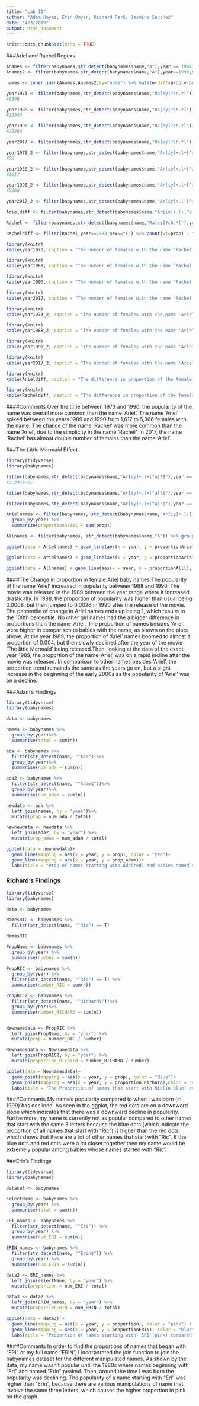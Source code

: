 ```yaml
---
title: "Lab 11"
author: "Adam Hayes, Erin Omyer, Richard Park, Jasmine Sanchez"
date: "4/3/2019"
output: html_document
---
```


```r
knitr::opts_chunk$set(echo = TRUE)
```
###Ariel and Rachel Regexs
```r
Anames <- filter(babynames,str_detect(babynames$name,"A"),year == 1988,sex == "F")
Anames2 <- filter(babynames,str_detect(babynames$name,"A"),year==1990,sex=="F")

names <- inner_join(Anames,Anames2,by="name") %>% mutate(diff=prop.y-prop.x) %>% select(name,prop.x,prop.y,diff)

year1973 <- filter(babynames,str_detect(babynames$name,"Ra[ey]?ch.*l"),year == 1973, sex == "F") %>% count(wt=n) 
#8346

year1988 <- filter(babynames,str_detect(babynames$name,"Ra[ey]?ch.*l"),year == 1988, sex == "F") %>% count(wt=n) 
#19946

year1990 <- filter(babynames,str_detect(babynames$name,"Ra[ey]?ch.*l"),year == 1990,sex == "F") %>% count(wt=n) 
#20369

year2017 <- filter(babynames,str_detect(babynames$name,"Ra[ey]?ch.*l"),year == 2017,sex == "F") %>% count(wt=n) 

year1973_2 <- filter(babynames,str_detect(babynames$name,"Ar[iy]+.l+[^a]?$"),year == 1973, sex == "F") %>% count(wt=n) 
#52

year1988_2 <- filter(babynames,str_detect(babynames$name,"Ar[iy]+.l+[^a]?$"),year == 1988, sex == "F") %>% count(wt=n) 
#1617	

year1990_2 <- filter(babynames,str_detect(babynames$name,"Ar[iy]+.l+[^a]?$"),year == 1990,sex == "F") %>% count(wt=n) 
#5366

year2017_2 <- filter(babynames,str_detect(babynames$name,"Ar[iy]+.l+[^a]?$"),year == 2017,sex == "F") %>% count(wt=n) 

Arieldiff <- filter(babynames,str_detect(babynames$name,"Ar[iy]+.l+[^a]?$"),year==1990,sex=="F") %>% count(wt=prop) - filter(babynames,str_detect(babynames$name,"Ar[iy]+.l+[^a]?$"),year==1988,sex=="F") %>% count(wt=prop)

Rachel <- filter(babynames,str_detect(babynames$name,"Ra[ey]?ch.*l"),year%in%c(1973,1988,1990)) %>% filter(name!="Rachelann") %>% filter(name!="Rachelanne")

Racheldiff <- filter(Rachel,year==1990,sex=="F") %>% count(wt=prop) - filter(Rachel,year==1988,sex=="F") %>% count(wt=prop)

```
```r
library(knitr)
kable(year1973, caption = "The number of females with the name 'Rachel' in 1973")
```
```r
library(knitr)
kable(year1988, caption = "The number of females with the name 'Rachel' in 1988")
```
```r
library(knitr)
kable(year1990, caption = "The number of females with the name 'Rachel' in 1990")
```
```r
library(knitr)
kable(year2017, caption = "The number of females with the name 'Rachel' in 2017")
```
```r
library(knitr)
kable(year1973_2, caption = "The number of females with the name 'Ariel' in 1973")
```
```r
library(knitr)
kable(year1988_2, caption = "The number of females with the name 'Ariel' in 1988")
```
```r
library(knitr)
kable(year1990_2, caption = "The number of females with the name 'Ariel' in 1990")
```
```r
library(knitr)
kable(year2017_2, caption = "The number of females with the name 'Ariel' in 2017")
```
```r
library(knitr)
kable(Arieldiff, caption = "The difference in proportion of the female Ariel baby names over time")
```
```r
library(knitr)
kable(Racheldiff, caption = "The difference in proportion of the female Ariel baby names over time")
```
####Comments
Over the time between 1973 and 1990, the popularity of the name was overall more common than the name 'Ariel'. The name 'Ariel' spiked between the years 1989 and 1990 from 1,617 to 5,366 females with the name. The chance of the name 'Rachel' was more common than the name 'Ariel', due to the simplicity in the name 'Rachel'. In 2017, the name 'Rachel' has almost double number of females than the name 'Ariel'.

###The Little Mermaid Effect
```r
library(tidyverse)
library(babynames)

filter(babynames,str_detect(babynames$name,"Ar[iy]+.l+[^a]?$"),year == 1973, sex == "F") %>% count(wt=prop) 
#3.346e-05

filter(babynames,str_detect(babynames$name,"Ar[iy]+.l+[^a]?$"),year == 1988, sex == "F") %>% count(wt=prop) #0.000841196	

filter(babynames,str_detect(babynames$name,"Ar[iy]+.l+[^a]?$"),year == 1990,sex == "F") %>% count(wt=prop) #0.002612356

Arielnames <- filter(babynames, str_detect(babynames$name,"Ar[iy]+.l+[^a]?$")) %>%
  group_by(year) %>%
  summarize(proportionAriel = sum(prop))

Allnames <- filter(babynames, str_detect(babynames$name,"A")) %>% group_by(year) %>% summarize(proportionAlll = sum(prop))

ggplot(data = Arielnames) + geom_line(aes(x = year, y = proportionAriel), color = "green") + geom_vline(xintercept = 1989) + ggtitle("The popularity of the name 'Ariel' over time")

ggplot(data = Arielnames) + geom_line(aes(x = year, y = proportionAriel), color = "blue") + geom_vline(xintercept = 1989) + ggtitle("The popularity of the name 'Ariel' in 1988 and 1990") + coord_cartesian(xlim = c(1988,1990))

ggplot(data = Allnames) + geom_line(aes(x = year, y = proportionAlll), color = "red") + geom_vline(xintercept = 1989) + ggtitle("The popularity of all 'A' names over time") + coord_cartesian(xlim = c(2000,2017))
```
####The Change in proportion in female Ariel baby names
The popularity of the name 'Ariel' increased in popularity between 1988 and 1990. The movie was released in the 1989 between the year range where it increased drastically. In 1988, the proportion of popularity was higher than usual being 0.0008, but then jumped to 0.0026 in 1990 after the release of the movie. The percentile of change in Ariel names ends up being 1, which results to the 100th percentile. No other girl names had the a bigger difference in proportions than the name 'Ariel'. The proportion of names besides 'Ariel' were higher in comparison to babies with the name, as shown on the plots above. At the year 1989, the proportion of 'Ariel' names boomed to almost a proportion of 0.004, but then slowly declined after the year of the movie 'The little Mermaid' being released.Then, looking at the data of the exact year 1989, the proportion of the name 'Ariel' was on a rapid incline after the movie was released. In comparison to other names besides 'Ariel', the proportion trend remainds the same as the years go on, but a slight increase in the beginning of the early 2000s as the popularity of 'Ariel' was on a decline.

###Adam's Findings

```r
library(tidyverse)
library(babynames)

data <- babynames

names <- babynames %>%
  group_by(year)%>%
  summarise(total = sum(n))

ada <- babynames %>%
  filter(str_detect(name, "^Ada"))%>%
  group_by(year)%>%
  summarise(num_ada = sum(n))

ada2 <- babynames %>%
  filter(str_detect(name, "^Adam$"))%>%
  group_by(year)%>%
  summarise(num_adam = sum(n))

newdata <- ada %>%
  left_join(names, by = "year")%>%
  mutate(prop = num_ada / total)

newnewdata <- newdata %>%
  left_join(ada2, by = "year") %>%
  mutate(prop_adam = num_adam / total)

ggplot(data = newnewdata)+
  geom_line(mapping = aes(x = year, y = prop), color = "red")+
  geom_line(mapping = aes(x = year, y = prop_adam))+
  labs(title = "Prop of names starting with Ada(red) and babies named Adam(black) by year")
```

### Richard's Findings

```r
library(tidyverse)
library(babynames)

data <- babynames

NamesRIC <- babynames %>%
  filter(str_detect(name, "^Ric") == T)

NamesRIC

PropName <- babynames %>%
  group_by(year) %>%
  summarise(number = sum(n))

PropRIC <- babynames %>%
  group_by(year) %>%
  filter(str_detect(name, "^Ric") == T) %>%
  summarise(number_RIC = sum(n))

PropRIC2 <- babynames %>%
  filter(str_detect(name, "^Richard$"))%>%
  group_by(year)%>%
  summarise(number_RICHARD = sum(n))


Newnamedata <- PropRIC %>%
  left_join(PropName, by = "year") %>%
  mutate(prop = number_RIC / number)

Newnamesdata <- Newnamedata %>%
  left_join(PropRIC2, by = "year") %>%
  mutate(proportion_Richard = number_RICHARD / number)

ggplot(data = Newnamesdata)+
  geom_point(mapping = aes(x = year, y = prop), color = "Blue")+
  geom_point(mapping = aes(x = year, y = proportion_Richard),color = "Red")+
  labs(title = "The Proportion of names that start with Ric(in blue) and babies named Richard(in red) by each year")
```
####Comments
My name's popularity compared to when I was born (in 1999) has declined. As seen in the ggplot, the red dots are on a downward slope which indicates that there was a downward decline in popularity. Furthermore, my name is currently not as popular compared to other names that start with the same 3 letters because the blue dots (which indicate the proportion of all names that start with "Ric") is higher than the red dots which shows that there are a lot of other names that start with "Ric". If the blue dots and red dots were a lot closer together then my name would be extremely popular among babies whose names started with "Ric".

###Erin's Findings
```r
library(tidyverse)
library(babynames)

dataset <- babynames

selectName <- babynames %>%
  group_by(year) %>%
  summarise(total = sum(n))

ERI_names <- babynames %>%
  filter(str_detect(name, "^Eri")) %>%
  group_by(year) %>%
  summarise(num_ERI = sum(n))

ERIN_names <- babynames %>%
  filter(str_detect(name, "^Erin$")) %>%
  group_by(year) %>%
  summarise(num_ERIN = sum(n))

data2 <- ERI_names %>%
  left_join(selectName, by = "year") %>%
  mutate(proportion = num_ERI / total)

data3 <- data2 %>%
  left_join(ERIN_names, by = "year") %>%
  mutate(proportionERIN = num_ERIN / total)

ggplot(data = data3) +
  geom_line(mapping = aes(x = year, y = proportion), color = "pink") + 
  geom_line(mapping = aes(x = year, y = proportionERIN), color = "blue") + 
  labs(title = "Proportion of names starting with 'ERI'(pink) compared to the name 'ERIN'(blue) over time")
```

####Comments
In order to find the proportions of names that began with "ERI" or my full name "ERIN", I incorporated the join function to join the babynames dataset for the different manipulated names. As shown by the data, my name wasn't popular until the 1980s where names beginning with "Eri" and named "Erin" peaked. Then, around the time I was born the popularity was declining. The popularity of a name starting with "Eri" was higher than "Erin", because there are various manipulations of name that involve the same three letters, which causes the higher proportion in pink on the graph. 